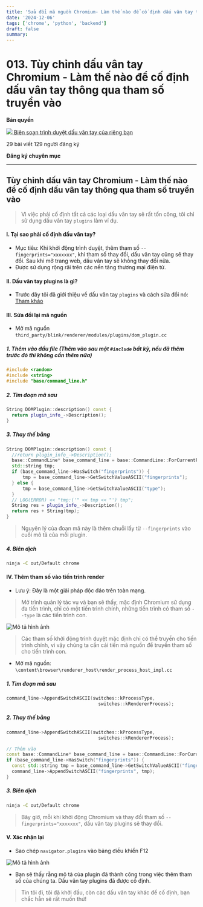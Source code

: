 ```yaml
---
title: 'Sửa đổi mã nguồn Chromium- Làm thế nào để cố định dấu vân tay thông qua tham số truyền vào'
date: '2024-12-06'
tags: ['chrome', 'python', 'backend']
draft: false
summary: 
---
```

**013. Tùy chỉnh dấu vân tay Chromium - Làm thế nào để cố định dấu vân tay thông qua tham số truyền vào**
==============================

**Bản quyền**

[![](https://i-blog.csdnimg.cn/direct/2772effc4cf2434486cbd20912e7d6db.png?x-oss-process=image/resize,m_fixed,h_224,w_224) Biên soạn trình duyệt dấu vân tay của riêng bạn](https://blog.csdn.net/w1101662433/category_12647225.html "Biên soạn trình duyệt dấu vân tay của riêng bạn")

29 bài viết 129 người đăng ký

**Đăng ký chuyên mục**

---

**Tùy chỉnh dấu vân tay Chromium - Làm thế nào để cố định dấu vân tay thông qua tham số truyền vào**
--------------------------

> Vì việc phải cố định tất cả các loại dấu vân tay sẽ rất tốn công, tôi chỉ sử dụng dấu vân tay `plugins` làm ví dụ.

#### I. Tại sao phải cố định dấu vân tay?

* Mục tiêu: Khi khởi động trình duyệt, thêm tham số `--fingerprints="xxxxxxx"`, khi tham số thay đổi, dấu vân tay cũng sẽ thay đổi. Sau khi mở trang web, dấu vân tay sẽ không thay đổi nữa.
* Được sử dụng rộng rãi trên các nền tảng thương mại điện tử.

#### II. Dấu vân tay plugins là gì?

* Trước đây tôi đã giới thiệu về dấu vân tay `plugins` và cách sửa đổi nó: [Tham khảo](https://blog.csdn.net/w1101662433/article/details/138058525)

#### III. Sửa đổi lại mã nguồn

* Mở mã nguồn `third_party/blink/renderer/modules/plugins/dom_plugin.cc`

##### 1. Thêm vào đầu file (Thêm vào sau một `#include` bất kỳ, nếu đã thêm trước đó thì không cần thêm nữa)

```cpp
#include <random>
#include <string>
#include "base/command_line.h"
```

##### 2. Tìm đoạn mã sau

```cpp
String DOMPlugin::description() const {
  return plugin_info_->Description();
}
```

##### 3. Thay thế bằng

```cpp
String DOMPlugin::description() const {
  //return plugin_info_->Description();
  base::CommandLine* base_command_line = base::CommandLine::ForCurrentProcess();
  std::string tmp;
  if (base_command_line->HasSwitch("fingerprints")) {
      tmp = base_command_line->GetSwitchValueASCII("fingerprints"); 
  } else {
      tmp = base_command_line->GetSwitchValueASCII("type"); 
  }
  // LOG(ERROR) << "tmp:('" << tmp << "') tmp";
  String res = plugin_info_->Description();
  return res + String(tmp);
}
```

> Nguyên lý của đoạn mã này là thêm chuỗi lấy từ `--fingerprints` vào cuối mô tả của mỗi plugin.

##### 4. Biên dịch

```bash
ninja -C out/Default chrome
```

#### IV. Thêm tham số vào tiến trình render

* Lưu ý: Đây là một giải pháp độc đáo trên toàn mạng.

> Mở trình quản lý tác vụ và bạn sẽ thấy, mặc định Chromium sử dụng đa tiến trình, chỉ có một tiến trình chính, những tiến trình có tham số `--type` là các tiến trình con.

![Mô tả hình ảnh](https://i-blog.csdnimg.cn/blog_migrate/3bced07583c7935dc8ef88a13a4ab235.png)

> Các tham số khởi động trình duyệt mặc định chỉ có thể truyền cho tiến trình chính, vì vậy chúng ta cần cải tiến mã nguồn để truyền tham số cho tiến trình con.

* Mở mã nguồn: `\content\browser\renderer_host\render_process_host_impl.cc`

##### 1. Tìm đoạn mã sau

```cpp
command_line->AppendSwitchASCII(switches::kProcessType,
                                  switches::kRendererProcess);
```

##### 2. Thay thế bằng

```cpp
command_line->AppendSwitchASCII(switches::kProcessType,
                                  switches::kRendererProcess);

// Thêm vào
const base::CommandLine* base_command_line = base::CommandLine::ForCurrentProcess();
if (base_command_line->HasSwitch("fingerprints")) {
  const std::string tmp = base_command_line->GetSwitchValueASCII("fingerprints");
  command_line->AppendSwitchASCII("fingerprints", tmp);
}
```

##### 3. Biên dịch

```bash
ninja -C out/Default chrome
```

> Bây giờ, mỗi khi khởi động Chromium và thay đổi tham số `--fingerprints="xxxxxxx"`, dấu vân tay plugins sẽ thay đổi.

#### V. Xác nhận lại

* Sao chép `navigator.plugins` vào bảng điều khiển F12

![Mô tả hình ảnh](https://i-blog.csdnimg.cn/blog_migrate/40fd061199c45afdce3c6d9d838878d6.png)

* Bạn sẽ thấy rằng mô tả của plugin đã thành công trong việc thêm tham số của chúng ta. Dấu vân tay plugins đã được cố định.

> Tin tôi đi, tôi đã khởi đầu, còn các dấu vân tay khác để cố định, bạn chắc hẳn sẽ rất muốn thử!